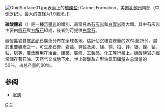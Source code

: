[[Image:OoidSurface01.jpg|thumb]]表面上的[[碳酸盐|碳酸盐]]{{le|鲕粒|ooid}}; Carmel Formation，美国[[犹他州|犹他州]]南部（中[[侏罗纪|侏罗纪]]）。最大的直径为1.0毫米。]]

'''碳酸鹽岩'''（{{lang-en|Carbonate rock}}）是一種[[沉積岩|沉積岩]]的類別，最常見為[[石灰岩|石灰岩]]和[[白雲岩|白雲岩]]兩大類。其中石灰岩主要由[[霰石|霰石]]與[[方解石|方解石]]組成，後者則可提供[[白雲石|白雲石]]。

碳酸盐岩自[[寒武纪|寒武纪]]已廣泛分布在全球各地，估計佔沉積岩總量的20%至25%，屬於重要礦產之一，可生產石膏、岩盐、钾盐及汞、锑、铜、铅、锌、银、镍、钴、铀、钒等，廣泛應用在冶金、建築、裝修、工藝品、化工等行業上。碳酸鹽岩亦經常儲存著石油、天然气又或地下水，世上碳酸盐岩型油氣田储量占总储量的50％，占总产量的60％。

== 参阅 ==
* [[沉洞|沉洞]]

{{Petrology-stub}}

[[Category:水成岩|C]]
[[Category:碳酸鹽礦物|C]]